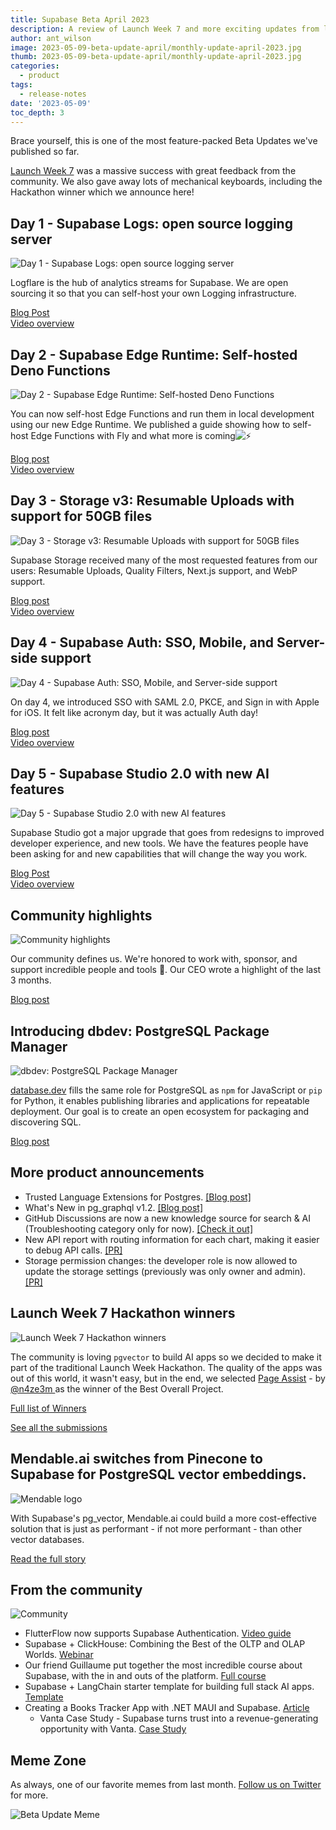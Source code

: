 ```yaml
---
title: Supabase Beta April 2023
description: A review of Launch Week 7 and more exciting updates from last month.
author: ant_wilson
image: 2023-05-09-beta-update-april/monthly-update-april-2023.jpg
thumb: 2023-05-09-beta-update-april/monthly-update-april-2023.jpg
categories:
  - product
tags:
  - release-notes
date: '2023-05-09'
toc_depth: 3
---
```


Brace yourself, this is one of the most feature-packed Beta Updates we've published so far.

[Launch Week 7](https://khuknasoft.com/launch-week) was a massive success with great feedback from the community. We also gave away lots of mechanical keyboards, including the Hackathon winner which we announce here!

## Day 1 - Supabase Logs: open source logging server

![Day 1 - Supabase Logs: open source logging server](/images/blog/2023-05-09-beta-update-april/newsletter-OG-day-1.jpg)

Logflare is the hub of analytics streams for Supabase. We are open sourcing it so that you can self-host your own Logging infrastructure.

[Blog Post](https://khuknasoft.com/blog/supabase-logs-self-hosted)\
[Video overview](https://www.youtube.com/watch?v=Ai2BjHV36Ng)

## Day 2 - Supabase Edge Runtime: Self-hosted Deno Functions

![Day 2 - Supabase Edge Runtime: Self-hosted Deno Functions](/images/blog/2023-05-09-beta-update-april/newsletter-OG-day2.jpg)

You can now self-host Edge Functions and run them in local development using our new Edge Runtime. We published a guide showing how to self-host Edge Functions with Fly and what more is coming![⚡](https://fonts.gstatic.com/s/e/notoemoji/15.0/26a1/32.png)️

[Blog post](https://khuknasoft.com/blog/edge-runtime-self-hosted-deno-functions)\
[Video overview](https://www.youtube.com/watch?v=cPGxPl1lx4Y)

## Day 3 - Storage v3: Resumable Uploads with support for 50GB files

![Day 3 - Storage v3: Resumable Uploads with support for 50GB files](/images/blog/2023-05-09-beta-update-april/newsletter-OG-day3.jpg)

Supabase Storage received many of the most requested features from our users: Resumable Uploads, Quality Filters, Next.js support, and WebP support.

[Blog post](https://khuknasoft.com/blog/storage-v3-resumable-uploads)\
[Video overview](https://www.youtube.com/watch?v=pT2PcZFq_M0)

## Day 4 - Supabase Auth: SSO, Mobile, and Server-side support

![Day 4 - Supabase Auth: SSO, Mobile, and Server-side support](/images/blog/2023-05-09-beta-update-april/newsletter-OG-day4.jpg)

On day 4, we introduced SSO with SAML 2.0, PKCE, and Sign in with Apple for iOS. It felt like acronym day, but it was actually Auth day!

[Blog post](https://khuknasoft.com/blog/supabase-auth-sso-pkce)\
[Video overview](https://www.youtube.com/watch?v=hAwJeR6mhB0)

## Day 5 - Supabase Studio 2.0 with new AI features

![Day 5 - Supabase Studio 2.0 with new AI features](/images/blog/2023-05-09-beta-update-april/newsletter-OG-day5-studio.jpg)

Supabase Studio got a major upgrade that goes from redesigns to improved developer experience, and new tools. We have the features people have been asking for and new capabilities that will change the way you work.

[Blog Post](https://khuknasoft.com/blog/supabase-studio-2.0)\
[Video overview](https://www.youtube.com/watch?v=0rcNqHt5KWU)

## Community highlights

![Community highlights](/images/blog/2023-05-09-beta-update-april/newsletter-OG-day5-community.jpg)

Our community defines us. We're honored to work with, sponsor, and support incredible people and tools 💜. Our CEO wrote a highlight of the last 3 months.

[Blog post](https://khuknasoft.com/blog/launch-week-7-community-highlights)

## Introducing dbdev: PostgreSQL Package Manager

![dbdev: PostgreSQL Package Manager](/images/blog/2023-05-09-beta-update-april/newsletter-OG-day5-dbdev.jpg)

[database.dev](https://database.dev/) fills the same role for PostgreSQL as `npm` for JavaScript or `pip` for Python, it enables publishing libraries and applications for repeatable deployment. Our goal is to create an open ecosystem for packaging and discovering SQL.

[Blog post](https://khuknasoft.com/blog/dbdev)

## More product announcements

- Trusted Language Extensions for Postgres. [[Blog post]](https://khuknasoft.com/blog/pg-tle)
- What's New in pg_graphql v1.2. [[Blog post]](https://khuknasoft.com/blog/whats-new-in-pg-graphql-v1-2)
- GitHub Discussions are now a new knowledge source for search & AI (Troubleshooting category only for now). [[Check it out]](https://khuknasoft.com/docs)
- New API report with routing information for each chart, making it easier to debug API calls. [[PR]](https://github.com/khulnasoft/khulnasoft/pull/14063)
- Storage permission changes: the developer role is now allowed to update the storage settings (previously was only owner and admin). [[PR]](https://github.com/khulnasoft/khulnasoft/pull/13883)

## Launch Week 7 Hackathon winners

![Launch Week 7 Hackathon winners](/images/blog/2023-05-09-beta-update-april/newsletter-hackathon.jpg)

The community is loving `pgvector` to build AI apps so we decided to make it part of the traditional Launch Week Hackathon. The quality of the apps was out of this world, it wasn't easy, but in the end, we selected [Page Assist](https://github.com/n4ze3m/page-assist) - by [@n4ze3m ](https://twitter.com/n4ze3m)as the winner of the Best Overall Project.

[Full list of Winners](https://khuknasoft.com/blog/launch-week-7-hackathon-winners)

[See all the submissions](https://www.madewithkhuknasoft.com/launch-week-7)

## Mendable.ai switches from Pinecone to Supabase for PostgreSQL vector embeddings.

![Mendable logo](/images/blog/2023-05-09-beta-update-april/customer-stories-mendable.png)

With Supabase's pg_vector, Mendable.ai could build a more cost-effective solution that is just as performant - if not more performant - than other vector databases.

[Read the full story](https://khuknasoft.com/customers/mendableai)

## From the community

![Community](/images/blog/2022-june/community.jpg)

- FlutterFlow now supports Supabase Authentication. [Video guide](https://www.youtube.com/watch?v=tL-sLPfWzVE)
- Supabase + ClickHouse: Combining the Best of the OLTP and OLAP Worlds. [Webinar](https://www.youtube.com/watch?v=LDWEsw41Zko)
- Our friend Guillaume put together the most incredible course about Supabase, with the in and outs of the platform. [Full course](https://www.youtube.com/watch?v=8DTOTT7q0XA)
- Supabase + LangChain starter template for building full stack AI apps. [Template](https://github.com/langchain-ai/langchain-template-supabase)
- Creating a Books Tracker App with .NET MAUI and Supabase. [Article](https://hackernoon.com/creating-a-books-tracker-app-with-net-maui-and-supabase)
  - Vanta Case Study - Supabase turns trust into a revenue-generating opportunity with Vanta. [Case Study](https://www.vanta.com/customers/supabase)

## Meme Zone

As always, one of our favorite memes from last month. [Follow us on Twitter](https://twitter.com/supabase) for more.

![Beta Update Meme](images/blog/2023-05-09-beta-update-april/beta-update-april-2023-meme.png)
